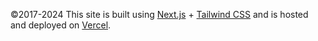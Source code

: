 &copy;2017-2024 This site is built using <a href='https://nextjs.org/' target='_blank'>Next.js</a> + <a href='https://tailwindcss.com/' target='_blank'>Tailwind CSS</a> and is hosted and deployed on <a href='https://vercel.com/' target='_blank'>Vercel</a>.
